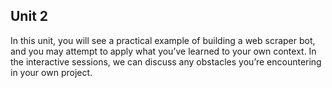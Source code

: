 ## Unit 2 {.unnumbered}

In this unit, you will see a practical example of building a web scraper bot, and you may attempt to apply what you’ve learned to your own context. In the interactive sessions, we can discuss any obstacles you’re encountering in your own project.